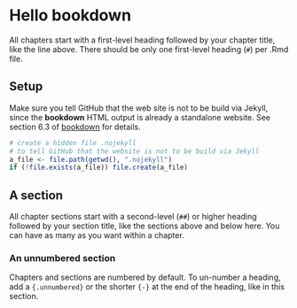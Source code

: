# Hello bookdown 

All chapters start with a first-level heading followed by your chapter title, like the line above. There should be only one first-level heading (`#`) per .Rmd file.

## Setup

Make sure you tell GitHub that the web site is not to be build via Jekyll,
since the **bookdown** HTML output is already a standalone website. See
section 6.3 of [bookdown](https://bookdown.org/yihui/bookdown/github.html) for
details.

```r
# create a hidden file .nojekyll
# to tell GitHub that the website is not to be build via Jekyll
a_file <- file.path(getwd(), ".nojekyll")
if (!file.exists(a_file)) file.create(a_file)
```

## A section

All chapter sections start with a second-level (`##`) or higher heading followed by your section title, like the sections above and below here. You can have as many as you want within a chapter.

### An unnumbered section {-}

Chapters and sections are numbered by default. To un-number a heading, add a `{.unnumbered}` or the shorter `{-}` at the end of the heading, like in this section.
